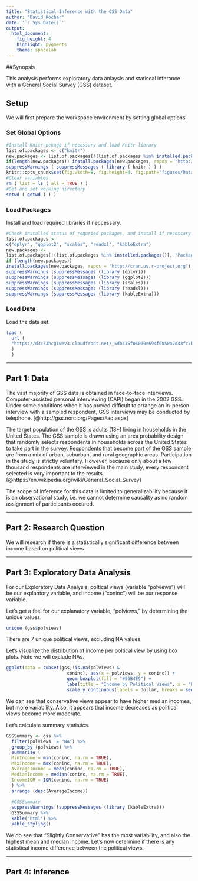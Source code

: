 ```yaml
---
title: "Statistical Inference with the GSS Data"
author: "David Kochar"
date: '`r Sys.Date()`'
output: 
  html_document: 
    fig_height: 4
    highlight: pygments
    theme: spacelab
---
```


##Synopsis

This analysis performs exploratory data anlaysis and statiscal inferance with a General Social Survey (GSS) dataset.

## Setup

We will first prepare the workspace environment by setting global options

### Set Global Options

```r
#Install Knitr pckage if necessary and load Knitr library
list.of.packages <- c("knitr")
new.packages <- list.of.packages[!(list.of.packages %in% installed.packages()[,"Package"])]
if(length(new.packages)) install.packages(new.packages, repos = "http://cran.us.r-project.org")
suppressWarnings ( suppressMessages ( library ( knitr ) ) )
knitr::opts_chunk$set(fig.width=8, fig.height=4, fig.path='figures/DataAnalysisProject_', echo=TRUE, warning=FALSE, message=FALSE)
#Clear variables
rm ( list = ls ( all = TRUE ) )
#Get and set working directory
setwd ( getwd ( ) )
```

### Load Packages

Install and load required libraries if neccessary.

```r
#Check installed status of requried packages, and install if necessary
list.of.packages <-
c("dplyr", "ggplot2", "scales", "readxl", "kableExtra")
new.packages <-
list.of.packages[!(list.of.packages %in% installed.packages()[, "Package"])]
if (length(new.packages))
install.packages(new.packages, repos = "http://cran.us.r-project.org")
suppressWarnings (suppressMessages (library (dplyr)))
suppressWarnings (suppressMessages (library (ggplot2)))
suppressWarnings (suppressMessages (library (scales)))
suppressWarnings (suppressMessages (library (readxl)))
suppressWarnings (suppressMessages (library (kableExtra)))
```

### Load Data

Load the data set. 

```r
load (
  url (
  "https://d3c33hcgiwev3.cloudfront.net/_5db435f06000e694f6050a2d43fc7be3_gss.Rdata?Expires=1512604800&Signature=RrxvDxYwCH6nUMgx8MmXy6iXon43J0xAiIbw1usFdnW77kLM97Rh7-dyF767sTbj9CID6JSqcbSDeh4QWxMeDhDnz4hfGh~LMM3BcxQhE8e3Lg5unWGpQTvx43tq4dhkaDx6ZPv78CJX1rOvxMPyR9pZtl2XDVwwHm0z6w-VWxs_&Key-Pair-Id=APKAJLTNE6QMUY6HBC5A"
  )
  )
```



* * *

## Part 1: Data

The vast majority of GSS data is obtained in face-to-face interviews. Computer-assisted personal interviewing (CAPI) began in the 2002 GSS. Under some conditions when it has proved difficult to arrange an in-person interview with a sampled respondent, GSS interviews may be conducted by telephone.
[@http://gss.norc.org/Pages/Faq.aspx]

The target population of the GSS is adults (18+) living in households in the United States. The GSS sample is drawn using an area probability design that randomly selects respondents in households across the United States to take part in the survey. Respondents that become part of the GSS sample are from a mix of urban, suburban, and rural geographic areas. Participation in the study is strictly voluntary. However, because only about a few thousand respondents are interviewed in the main study, every respondent selected is very important to the results.
[@https://en.wikipedia.org/wiki/General_Social_Survey]

The scope of inference for this data is limited to generalizability because it is an observational study, i.e. we cannot determine causality as no random assignment of participants occured.

* * *

## Part 2: Research Question

We will research if there is a statistically significant difference between income based on political views. 

* * *

## Part 3: Exploratory Data Analysis

For our Exploratory Data Analysis, poltical views (variable "polviews") will be our explantory variable, and income ("coninc") will be our response variable.

Let's get a feel for our explanatory variable, "polviews," by determining the unique values.

```r
unique (gss$polviews)
```


There are 7 unique political views, excluding NA values.

Let's visualize the distribution of income per poltical view by using box plots. Note we will exclude NAs.

```r
ggplot(data = subset(gss,!is.na(polviews) &
                       coninc), aes(x = polviews, y = coninc)) +
                       geom_boxplot(fill = "#56B4E9") +
                       labs(title = "Income by Political Views", x = "Political View", y = "Income") +
                       scale_y_continuous(labels = dollar, breaks = seq(0, 200000, by = 25000))
```

We can see that conservative views appear to have higher median incomes, but more variability. Also, it appears that income decreases as political views become more moderate.

Let's calculate summary statistics.

```r
GSSSummary <- gss %>%
  filter(polviews != "NA") %>%
  group_by (polviews) %>%
  summarise (
  MinIncome = min(coninc, na.rm = TRUE),
  MaxIncome = max(coninc, na.rm = TRUE),
  AverageIncome = mean(coninc, na.rm = TRUE),
  MedianIncome = median(coninc, na.rm = TRUE),
  IncomeIQR = IQR(coninc, na.rm = TRUE)
  ) %>%
  arrange (desc(AverageIncome))
  
  #GSSSummary
  suppressWarnings (suppressMessages (library (kableExtra)))
  GSSSummary %>%
  kable("html") %>%
  kable_styling()
```

We do see that "Slightly Conservative" has the most variability, and also the highest mean and median income. Let's now determine if there is any statistical income difference between the political views.

* * *

## Part 4: Inference

